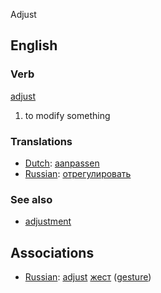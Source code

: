 Adjust 

==English==
===Verb===
[[adjust]]

# to modify something

===Translations===
*[[Dutch]]: [[aanpassen]]
*[[Russian]]: [[отрегулировать]]

===See also===
*[[adjustment]]

==Associations==
*[[Russian]]: [[adjust]] [[жест]] ([[gesture]])